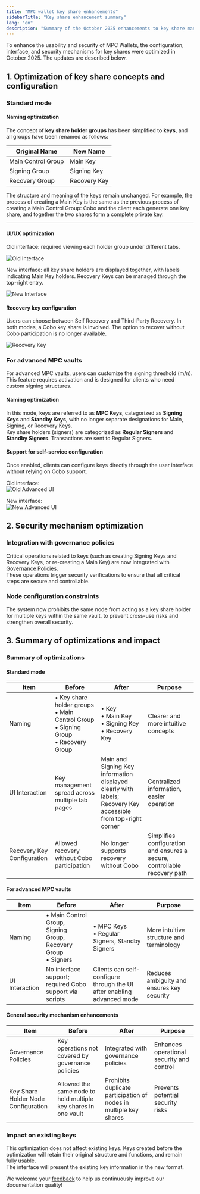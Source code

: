 ```yaml
---
title: "MPC wallet key share enhancements"
sidebarTitle: "Key share enhancement summary"
lang: "en"
description: "Summary of the October 2025 enhancements to key share management and security in MPC Wallets."
---
```


To enhance the usability and security of MPC Wallets, the configuration, interface, and security mechanisms for key shares were optimized in October 2025. The updates are described below.

## 1. Optimization of key share concepts and configuration

### Standard mode

#### Naming optimization

The concept of **key share holder groups** has been simplified to **keys**, and all groups have been renamed as follows:

| Original Name | New Name |
|--|--|
| Main Control Group | Main Key |
| Signing Group | Signing Key |
| Recovery Group | Recovery Key |

The structure and meaning of the keys remain unchanged. For example, the process of creating a Main Key is the same as the previous process of creating a Main Control Group: Cobo and the client each generate one key share, and together the two shares form a complete private key.

---

#### UI/UX optimization

Old interface: required viewing each holder group under different tabs.

<img src="/en/images/mpc-wallet/old-ui.png" className="screenshot_modal" alt="Old Interface"/>

New interface: all key share holders are displayed together, with labels indicating Main Key holders. Recovery Keys can be managed through the top-right entry.

<img src="/en/images/mpc-wallet/new-ui.png" className="screenshot_modal" alt="New Interface"/>

#### Recovery key configuration

Users can choose between Self Recovery and Third-Party Recovery. In both modes, a Cobo key share is involved. The option to recover without Cobo participation is no longer available.

<img src="/en/images/mpc-wallet/recoverymode.png" className="screenshot_modal" alt="Recovery Key"/>

### For advanced MPC vaults

<Note>For advanced MPC vaults, users can customize the signing threshold (m/n). This feature requires activation and is designed for clients who need custom signing structures.</Note>

#### Naming optimization

In this mode, keys are referred to as **MPC Keys**, categorized as **Signing Keys** and **Standby Keys**, with no longer separate designations for Main, Signing, or Recovery Keys.  
Key share holders (signers) are categorized as **Regular Signers** and **Standby Signers**. Transactions are sent to Regular Signers.

#### Support for self-service configuration

Once enabled, clients can configure keys directly through the user interface without relying on Cobo support.

Old interface:  
<img src="/en/images/mpc-wallet/old-ui-advanced.png" className="screenshot_modal" alt="Old Advanced UI"/>

New interface:  
<img src="/en/images/mpc-wallet/new-ui-advanced.png" className="screenshot_modal" alt="New Advanced UI"/>

## 2. Security mechanism optimization

### Integration with governance policies

Critical operations related to keys (such as creating Signing Keys and Recovery Keys, or re-creating a Main Key) are now integrated with [Governance Policies](/en/portal/risk-controls/governance-policies).  
These operations trigger security verifications to ensure that all critical steps are secure and controllable.

### Node configuration constraints

The system now prohibits the same node from acting as a key share holder for multiple keys within the same vault, to prevent cross-use risks and strengthen overall security.

## 3. Summary of optimizations and impact

### Summary of optimizations

#### Standard mode

| Item | Before | After | Purpose |
|--|--|--|--|
| Naming | • Key share holder groups<br>• Main Control Group<br>• Signing Group<br>• Recovery Group | • Key<br>• Main Key<br>• Signing Key<br>• Recovery Key | Clearer and more intuitive concepts |
| UI Interaction | Key management spread across multiple tab pages | Main and Signing Key information displayed clearly with labels; Recovery Key accessible from top-right corner | Centralized information, easier operation |
| Recovery Key Configuration | Allowed recovery without Cobo participation | No longer supports recovery without Cobo | Simplifies configuration and ensures a secure, controllable recovery path |

#### For advanced MPC vaults

| Item | Before | After | Purpose |
|--|--|--|--|
| Naming | • Main Control Group, Signing Group, Recovery Group<br>• Signers | • MPC Keys<br>• Regular Signers, Standby Signers | More intuitive structure and terminology |
| UI Interaction | No interface support; required Cobo support via scripts | Clients can self-configure through the UI after enabling advanced mode | Reduces ambiguity and ensures key security |

#### General security mechanism enhancements

| Item | Before | After | Purpose |
|--|--|--|--|
| Governance Policies | Key operations not covered by governance policies | Integrated with governance policies | Enhances operational security and control |
| Key Share Holder Node Configuration | Allowed the same node to hold multiple key shares in one vault | Prohibits duplicate participation of nodes in multiple key shares | Prevents potential security risks |

### Impact on existing keys

This optimization does not affect existing keys. Keys created before the optimization will retain their original structure and functions, and remain fully usable.  
The interface will present the existing key information in the new format.

<Tip>We welcome your [feedback](https://forms.zohopublic.com/cobo/form/DocumentFeedbackForm/formperma/QvLOhxJv1_JMsJ-1dleZ8Itb_7rzN-LtgvsDdxosoVI?referrername=manuals) to help us continuously improve our documentation quality!</Tip>